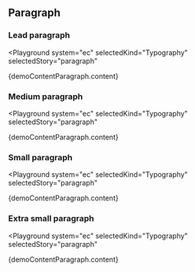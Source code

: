 

## Paragraph

### Lead paragraph

<Playground
  system="ec"
  selectedKind="Typography"
  selectedStory="paragraph"
>
  <p className="ecl-u-type-paragraph-lead">{demoContentParagraph.content}</p>
</Playground>

### Medium paragraph

<Playground
  system="ec"
  selectedKind="Typography"
  selectedStory="paragraph"
>
  <p className="ecl-u-type-paragraph">{demoContentParagraph.content}</p>
</Playground>

### Small paragraph

<Playground
  system="ec"
  selectedKind="Typography"
  selectedStory="paragraph"
>
  <p className="ecl-u-type-paragraph-s">{demoContentParagraph.content}</p>
</Playground>

### Extra small paragraph

<Playground
  system="ec"
  selectedKind="Typography"
  selectedStory="paragraph"
>
  <p className="ecl-u-type-paragraph-xs">{demoContentParagraph.content}</p>
</Playground>

